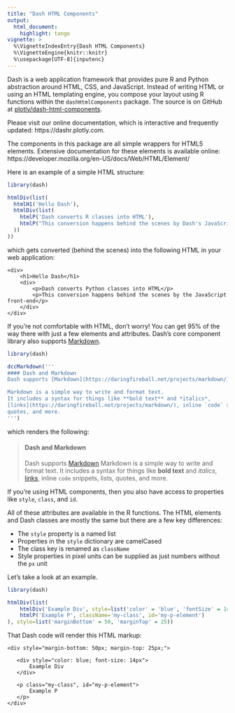 ```yaml
---
title: "Dash HTML Components"
output:
  html_document: 
    highlight: tango
vignette: >
  %\VignetteIndexEntry{Dash HTML Components}
  %\VignetteEngine{knitr::knitr}
  %\usepackage[UTF-8]{inputenc}
---
```


Dash is a web application framework that provides pure R and Python abstraction around HTML, CSS, and JavaScript. Instead of writing HTML or using an HTML templating engine, you compose your layout using R functions within the `dashHtmlComponents` package. The source is on GitHub at [plotly/dash-html-components](https://github.com/plotly/dash-html-components).

Please visit our online documentation, which is interactive and frequently updated:  https://dashr.plotly.com.

The components in this package are all simple wrappers for HTML5 elements. Extensive documentation for these elements is available online: https://developer.mozilla.org/en-US/docs/Web/HTML/Element/

Here is an example of a simple HTML structure:

```r
library(dash)

htmlDiv(list(
  htmlH1('Hello Dash'),
  htmlDiv(list(
    htmlP('Dash converts R classes into HTML'),
    htmlP("This conversion happens behind the scenes by Dash's JavaScript front-end")
  ))
))
```

which gets converted (behind the scenes) into the following HTML in your web application:

```
<div>
    <h1>Hello Dash</h1>
    <div>
        <p>Dash converts Python classes into HTML</p>
        <p>This conversion happens behind the scenes by the JavaScript front-end</p>
    </div>
</div>
```

If you're not comfortable with HTML, don't worry! You can get 95% of the way there with just a few elements and attributes. Dash's core component library also supports [Markdown](https://daringfireball.net/projects/markdown/).

```r
library(dash)

dccMarkdown('''
#### Dash and Markdown
Dash supports [Markdown](https://daringfireball.net/projects/markdown/).

Markdown is a simple way to write and format text.
It includes a syntax for things like **bold text** and *italics*,
[links](https://daringfireball.net/projects/markdown/), inline `code` snippets, lists,
quotes, and more.
''')
```

which renders the following:

> #### Dash and Markdown
Dash supports [Markdown](https://daringfireball.net/projects/markdown/) Markdown is a simple way to write and format text. It includes a syntax for things like **bold text** and *italics*, [links](https://daringfireball.net/projects/markdown/), inline `code` snippets, lists, quotes, and more.

If you're using HTML components, then you also have access to properties like `style`, `class`, and `id`.

All of these attributes are available in the R functions. The HTML elements and Dash classes are mostly the same but there are a few key differences:

* The `style` property is a named list
* Properties in the `style` dictionary are camelCased
* The class key is renamed as `className`
* Style properties in pixel units can be supplied as just numbers without the `px` unit

Let's take a look at an example.

```r
library(dash)

htmlDiv(list(
    htmlDiv('Example Div', style=list('color' = 'blue', 'fontSize' = 14)),
    htmlP('Example P', className='my-class', id='my-p-element')
), style=list('marginBottom' = 50, 'marginTop' = 25))
```

That Dash code will render this HTML markup:

```
<div style="margin-bottom: 50px; margin-top: 25px;">

   <div style="color: blue; font-size: 14px">
       Example Div
   </div>

   <p class="my-class", id="my-p-element">
       Example P
   </p>
</div>
```
